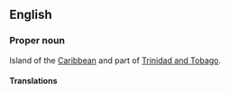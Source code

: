 ==English==

===Proper noun===

Island of the [[Caribbean]] and part of [[Trinidad and Tobago]].

====Translations====